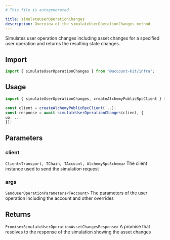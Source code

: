 ```yaml
---
# This file is autogenerated

title: simulateUserOperationChanges
description: Overview of the simulateUserOperationChanges method
---
```


Simulates user operation changes including asset changes for a specified user operation and returns the resulting state changes.

## Import

```ts
import { simulateUserOperationChanges } from "@account-kit/infra";
```

## Usage

```ts
import { simulateUserOperationChanges, createAlchemyPublicRpcClient } from "@account-kit/infra";

const client = createAlchemyPublicRpcClient(...);
const response = await simulateUserOperationChanges(client, {
uo: ...
});
```

## Parameters

### client

`Client<Transport, TChain, TAccount, AlchemyRpcSchema>`
The client instance used to send the simulation request

### args

`SendUserOperationParameters<TAccount>`
The parameters of the user operation including the account and other overrides

## Returns

`Promise<SimulateUserOperationAssetChangesResponse>`
A promise that resolves to the response of the simulation showing the asset changes
